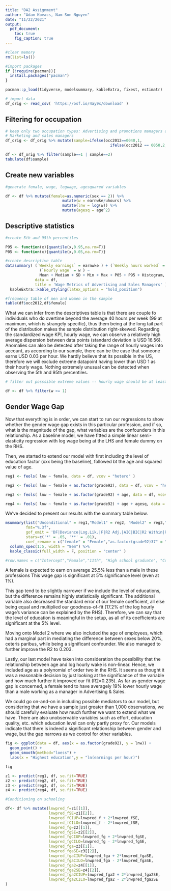 ```yaml
---
title: "DA2 Assignment"
author: "Adam Kovacs, Nam Son Nguyen"
date: "11/22/2021"
output: 
  pdf_document:
    toc: true
    fig_caption: true
---
```


```r
#clear memory
rm(list=ls())

#import packages
if (!require(pacman)){
  install.packages("pacman")
}

pacman::p_load(tidyverse, modelsummary, kableExtra, fixest, estimatr)

# import data
df_orig <- read_csv( 'https://osf.io/4ay9x/download' )

```

## Filtering for occupation

```r
# keep only two occupation types: Advertising and promotions managers and 
# Marketing and sales managers
df_orig <- df_orig %>% mutate(sample=ifelse(occ2012==0040,1,
                                              ifelse(occ2012 == 0050,2,0)))

df <- df_orig %>% filter(sample==1 | sample==2)
tabulate(df$sample)

```

## Create new variables

```r
#generate female, wage, logwage, agesquared variables

df <- df %>% mutate(female=as.numeric(sex == 2)) %>%
                         mutate(w = earnwke/uhours) %>%
                         mutate(lnw = log(w)) %>%
                         mutate(agesq = age^2)

```


## Descriptive statistics


```r

#create 5th and 95th percentiles

P95 <- function(x){quantile(x,0.95,na.rm=T)}
P05 <- function(x){quantile(x,0.05,na.rm=T)}

#create descriptive table
datasummary( (`Weekly earnings` = earnwke ) + (`Weekly hours worked` = uhours ) + 
               (`Hourly wage` = w ) ~
               Mean + Median + SD + Min + Max + P05 + P95 + Histogram, 
             data = df,
             title = 'Wage Metrics of Advertising and Sales Managers' ) %>% 
  kableExtra::kable_styling(latex_options = "hold_position")

```


```r
#frequency table of men and women in the sample
table(df$occ2012,df$female)

```
What we can infer from the descriptives table is that there are couple fo individuals who do overtime beyond the average 40 hours per week (99 at maximum, which is strangely specific), thus them being at the long tail part of the distribution makes the sample distribution right-skewed. Regarding the standardized wage KPI, hourly wage, we can observe a relatively high average dispersion between data points (standard deviation is USD 16.56). Anomalies can also be detected after taking the range of hourly wages into account, as according to our sample, there can be the case that someone earns USD 0.03 per hour. We hardly believe that its possible in the US, therefore we will exclude extreme datapoint having lower than USD 1 as their hourly wage. Nothing extremely unusual can be detected when observing the 5th and 95th percentiles.

```r

# filter out posssible extreme values -- hourly wage should be at least 1 USD

df <- df %>% filter(w >= 1)
```

## Gender Wage Gap

Now that everything is in order, we can start to run our regressions to show whether the gender wage gap exists in this particular profession, and if so, what is the magnitude of the gap, what variables are the confounders in this relationship. As a baseline model, we have fitted a simple linear semi-elasticity regression with log wage being at the LHS and female dummy on the RHS.

Then, we started to extend our model with first including the level of education factor (xxx being the baseline), followed bt the age and squared value of age. 

```r

reg1 <- feols( lnw ~ female, data = df, vcov = "hetero" )

reg2 <- feols( lnw ~ female + as.factor(grade92), data = df, vcov = "hetero" )

reg3 <- feols( lnw ~ female + as.factor(grade92) + age, data = df, vcov = "hetero" )

reg4 <- feols( lnw ~ female + as.factor(grade92) + age + agesq, data = df, vcov = "hetero" )

```

We've decided to present our results with the summary table below.

```r

msummary(list("Unconditional" = reg1,"Model1" = reg2, "Model2" = reg3,"Model3" =  reg4),
         fmt="%.3f",
         gof_omit = 'DF|Deviance|Log.Lik.|F|R2 Adj.|AIC|BIC|R2 Within|R2 Pseudo',
         stars=c('*' = .05, '**' = .01),
         coef_rename = c("female" = "Female","as.factor(grade92)37" = "11th","as.factor(grade92)39" = "High school graduate","as.factor(grade92)40" = "College no degree","as.factor(grade92)41" = "Associate degree vocational","as.factor(grade92)42" = "Associate degree academic","as.factor(grade92)43" = "Bachelor's degree","as.factor(grade92)44" = "Master's degree","as.factor(grade92)45" = "Professional school","as.factor(grade92)46" = "Doctorate degree","age" = "Age","agesq" = "Agesq")) %>% 
  column_spec(1:5, width = "8em") %>% 
  kable_classic(full_width = F, position = "center" )

#row.names = c("Intercept","Female","11th", "High school graduate", "College no degree", "Associate degree vocational", "Associate degree academic", "Bachelor's degree", "Master's degree", "Professional school", "Doctorate degree", "Age", "Agesq")

```

A female is expected to earn on average 25.5% less than a male in these professions This wage gap is significant at 5% significance level (even at 1%).

This gap tend to be slightly narrower if we include the level of educations, but the difference remains highly statistically significant. The additional variable also decreased the standard error of our female coefficient, all else being equal and multiplied our goodness-of-fit (17.2% of the log hourly wage's variance can be explained by the RHS). Therefore, we can say that the level of education is meaningful in the setup, as all of its coefficients are significant at the 5% level.

Moving onto Model 2 where we also included the age of employees, which had a marginal part in mediating the difference between sexes below 20%, ceteris paribus, while being a significant confounder. We also managed to further improve the R2 to 0.203.

Lastly, our last model have taken into consideration the possibility that the relationship between age and log hourly wake is non-linear. Hence, we included age as a polynomial of order two in the RHS. It seems as thought it was a reasonable decision by just looking at the significance of the variable and how much further it improved our fit (R2=0.235). As far as gender wage gap is concerned, a female tend to have averagely 19% lower hourly wage than a male working as a manager in Advertising & Sales.

We could go on-and-on in including possible mediators to our model, but considering that we have a sample just greater than 1,000 observations, we should carefully evaluate how much further we want to extend what we have. There are also unobservable variables such as effort, education quality, etc. which education level can only partly proxy for. Our models indicate that there is indeed a significant relationship between gender and wage, but the gap narrows as we control for other variables.

```r

fig <- ggplot(data = df, aes(x = as.factor(grade92), y = lnw)) +
  geom_point() + 
  geom_smooth(method="loess") +
  labs(x = "Highest education",y = "ln(earnings per hour)")

fig


```

```r
z1 <- predict(reg1, df, se.fit=TRUE)
z2 <- predict(reg2, df, se.fit=TRUE)
z3 <- predict(reg3, df, se.fit=TRUE)
z4 <- predict(reg4, df, se.fit=TRUE)

#Conditioning on schooling

df<- df %>% mutate(lnwpred_f=z1[[1]],
                   lnwpred_fSE=z1[[2]],
                   lnwpred_fCIUP=lnwpred_f + 2*lnwpred_fSE,
                   lnwpred_fCILO=lnwpred_f - 2*lnwpred_fSE,
                   lnwpred_fg=z2[[1]],
                   lnwpred_fgSE=z2[[2]],
                   lnwpred_fgCIUP=lnwpred_fg + 2*lnwpred_fgSE,
                   lnwpred_fgCILO=lnwpred_fg - 2*lnwpred_fgSE,
                   lnwpred_fga=z3[[1]],
                   lnwpred_fgaSE=z3[[2]],
                   lnwpred_fgaCIUP=lnwpred_fga + 2*lnwpred_fgaSE,
                   lnwpred_fgaCILO=lnwpred_fga - 2*lnwpred_fgaSE,
                   lnwpred_fga2=z4[[1]],
                   lnwpred_fga2SE=z4[[2]],
                   lnwpred_fga2CIUP=lnwpred_fga2 + 2*lnwpred_fga2SE,
                   lnwpred_fga2CILO=lnwpred_fga2 - 2*lnwpred_fga2SE
)
```